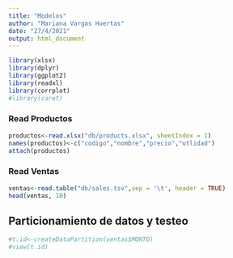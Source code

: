 ```yaml
---
title: "Modelos"
author: "Mariana Vargas Huertas"
date: "27/4/2021"
output: html_document
---
```


```r
library(xlsx)
library(dplyr)
library(ggplot2)
library(readxl)
library(corrplot)
#library(caret)
```

### Read Productos
```r
productos<-read.xlsx("db/products.xlsx", sheetIndex = 1)
names(productos)<-c("codigo","nombre","precio","utlidad")
attach(productos)
```

### Read Ventas
```r
ventas<-read.table("db/sales.tsv",sep = '\t', header = TRUE)
head(ventas, 10)
```

## Particionamiento de datos y testeo
```r
#t.id<-createDataPartition(ventas$MONTO)
#view(t.id)
```

